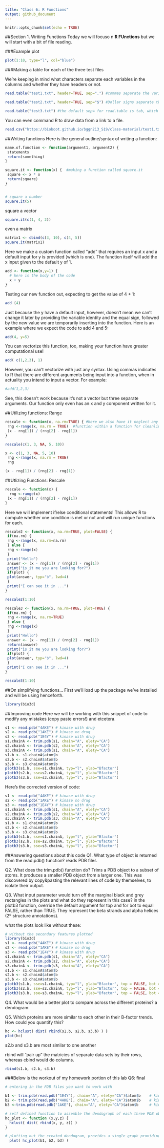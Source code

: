 ```yaml
---
title: "Class 6: R Functions"
output: github_document
---
```


```r
knitr::opts_chunk$set(echo = TRUE)
```
##Section 1. Writing Functions
Today we will focuso n **R FUnctions** but we will start with a bit of file reading.

###Example plot
```r
plot(1:10, type="l", col="blue")
```

###Making a table for each of the three test files

We're keeping in mind what characters separate each variables in the columns and whether they have headers or not.
```r
read.table("test1.txt", header=TRUE, sep=",") #commas separate the variables
```

```r
read.table("test2.txt", header=TRUE, sep="$") #Dollar signs separate the variables
```

```r
read.table("test3.txt") #the default sep= for read.table is tab, which means no input needed!
```

You can even command R to draw data from a link to a file.
```r
read.csv("https://bioboot.github.io/bggn213_S19/class-material/test1.txt")
```

##Writing functions
Here is the general outline/syntax of writing a function:

```r
name.of.function <- function(argument1, argument2) {
 statements
 return(something)
}

square.it <- function(x) {  #making a function called square.it
 square <- x * x
 return(square)
}


# square a number
square.it(5)
```

square a vector
```r
square.it(c(1, 4, 2))
```

even a matrix
```r
matrix1 <- cbind(c(3, 10), c(4, 5))
square.it(matrix1)
```

Here we make a custom function called "add" that requires an input x and a default input for y is provided (which is one). The function itself will add the x input given to the default y of 1.
```r
add <- function(x,y=1) {
  # here is the body of the code
  x + y 
}
```

Testing our new function out, expecting to get the value of 4 + 1:


```r
add (4)
```

Just because the y have a default input, however, doesn't mean we can't change it later by providing the variable identity and the equal sign, followed by the new value we are temporarily inserting into the function. Here is an example where we expect the code to add 4 and 5:
```r
add(4, y=5)
```

You can vectorize this function, too, making your function have greater computational use!
```r
add( c(1,2,3), 1)
```

However, you can't vectorize with just any syntax. Using commas indicates to R that there are different arguments being input into a function, when in actuality you intend to input a vector. For example:
```r
#add(1,2,3)
```
See, this doesn't work because it's not a vector but three separate arguments. Our function only even has an x and y component written for it.


##Utilizing functions: Range
```r
rescale <- function(x, na.rm=TRUE) { #here we also have it neglect any na data!
 rng <-range(x, na.rm = TRUE)  #function within a function for cleanliness and clarity
 (x - rng[1]) / (rng[2] - rng[1])
}

rescale(c(1, 3, NA, 5, 10))
```

```r
x <- c(1, 3, NA, 5, 10) 
 rng <-range(x, na.rm = TRUE)
 rng
```


```r
(x - rng[1]) / (rng[2] - rng[1])
```

##Utlizing Functions: Rescale
```r
rescale <- function(x) {
  rng <-range(x)
 (x - rng[1]) / (rng[2] - rng[1])
}
```

Here we will implement if/else conditional statements! This allows R to compute whether one condition is met or not and will run unique functions for each.
```r
rescale2 <- function(x, na.rm=TRUE, plot=FALSE) {
 if(na.rm) {
 rng <-range(x, na.rm=na.rm)
 } else {
 rng <-range(x)
 }
 print("Hello")
 answer <- (x - rng[1]) / (rng[2] - rng[1])
 print("is it me you are looking for?")
 if(plot) {
 plot(answer, typ="b", lwd=4)
 }
 print("I can see it in ...")
}

rescale2(1:10)
```


```r
rescale3 <- function(x, na.rm=TRUE, plot=TRUE) {
 if(na.rm) {
 rng <-range(x, na.rm=TRUE)
 } else {
 rng <-range(x)
 }
 print("Hello")
 answer <- (x - rng[1]) / (rng[2] - rng[1])
 return(answer)
 print("is it me you are looking for?")
 if(plot) {
 plot(answer, typ="b", lwd=4)
 }
 print("I can see it in ...")
}

rescale3(1:10)
```

##On simplifying functions...
First we'll load up the package we've installed and will be using henceforth.
```r
library(bio3d)
```

##Improving code
Here we will be working with this snippet of code to modify any mistakes (copy paste errors!) and etcetera.
```r
s1 <- read.pdb("4AKE") # kinase with drug
s2 <- read.pdb("1AKE") # kinase no drug
s3 <- read.pdb("1E4Y") # kinase with drug
s1.chainA <- trim.pdb(s1, chain="A", elety="CA")
s2.chainA <- trim.pdb(s2, chain="A", elety="CA")
s3.chainA <- trim.pdb(s1, chain="A", elety="CA")
s1.b <- s1.chainA$atom$b
s2.b <- s2.chainA$atom$b
s3.b <- s3.chainA$atom$b
plotb3(s1.b, sse=s1.chainA, typ="l", ylab="Bfactor")
plotb3(s2.b, sse=s2.chainA, typ="l", ylab="Bfactor")
plotb3(s3.b, sse=s3.chainA, typ="l", ylab="Bfactor")
```

Here's the corrected version of code:
```r
s1 <- read.pdb("4AKE") # kinase with drug
s2 <- read.pdb("1AKE") # kinase no drug
s3 <- read.pdb("1E4Y") # kinase with drug
s1.chainA <- trim.pdb(s1, chain="A", elety="CA")
s2.chainA <- trim.pdb(s2, chain="A", elety="CA")
s3.chainA <- trim.pdb(s3, chain="A", elety="CA")
s1.b <- s1.chainA$atom$b
s2.b <- s2.chainA$atom$b
s3.b <- s3.chainA$atom$b
plotb3(s1.b, sse=s1.chainA, typ="l", ylab="Bfactor")
plotb3(s2.b, sse=s2.chainA, typ="l", ylab="Bfactor")
plotb3(s3.b, sse=s3.chainA, typ="l", ylab="Bfactor")
```

##Answering questions about this code
Q1. What type of object is returned from the read.pdb() function?
reads PDB files

Q2. What does the trim.pdb() function do?
Trims a PDB object to a subset of atoms. It produces a smaller PDB object from a larger one. This was discovered by copy&pasting the relevant lines of code by themselves, to isolate their output.

Q3. What input parameter would turn off the marginal black and grey rectangles in the plots and what do they represent in this case?
in the plotb3 function, override the default argument for top and for bot to equal FALSE, rather than TRUE. They represent the beta strands and alpha helices (2º structure annotations).

what the plots look like without these:
```r
# without the secondary features plotted
library(bio3d)
s1 <- read.pdb("4AKE") # kinase with drug
s2 <- read.pdb("1AKE") # kinase no drug
s3 <- read.pdb("1E4Y") # kinase with drug
s1.chainA <- trim.pdb(s1, chain="A", elety="CA")
s2.chainA <- trim.pdb(s2, chain="A", elety="CA")
s3.chainA <- trim.pdb(s3, chain="A", elety="CA")
s1.b <- s1.chainA$atom$b
s2.b <- s2.chainA$atom$b
s3.b <- s3.chainA$atom$b
plotb3(s1.b, sse=s1.chainA, typ="l", ylab="Bfactor", top = FALSE, bot = FALSE)
plotb3(s2.b, sse=s2.chainA, typ="l", ylab="Bfactor", top = FALSE, bot = FALSE)
plotb3(s3.b, sse=s3.chainA, typ="l", ylab="Bfactor", top = FALSE, bot = FALSE)
```
Q4. What would be a better plot to compare across the different proteins?
a dendogram

Q5. Which proteins are more similar to each other in their B-factor trends. How could you quantify this?
```r
hc <- hclust( dist( rbind(s1.b, s2.b, s3.b) ) )
plot(hc)
```
s2.b and s3.b are most similar to one another

rbind will "pair up" the matricies of separate data sets by their rows, whereas cbind would do columns.
```r
rbind(s1.b, s2.b, s3.b)
```

###Below is the workout of my homework portion of this lab
Q6:
final
```r
# entering in the PDB files you want to work with

b1 <- trim.pdb(read.pdb("1E4Y"), chain="A", elety="CA")$atom$b    # kinase with drug
b2 <- trim.pdb(read.pdb("4AKE"), chain="A", elety="CA")$atom$b    # kinase with drug
b3 <-trim.pdb(read.pdb("1AKE"), chain="A", elety="CA")$atom$b     # kinase no drug

# self defined function to assemble the dendograph of each three PDB objects
hc_plot <- function (x,y,z) {
  hclust( dist( rbind(x, y, z)) )
}

# plotting out the created dendogram, provides a single graph providing a B-factor trends comparison
  plot( hc_plot(b1, b2, b3) )
```


